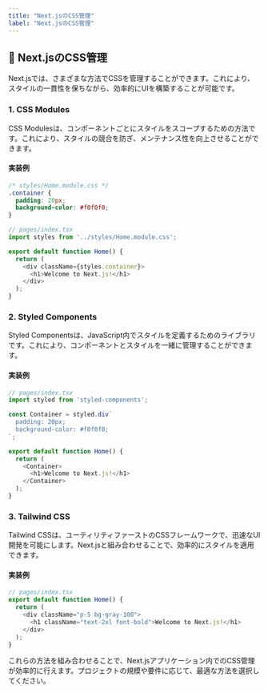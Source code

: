 ```yaml
---
title: "Next.jsのCSS管理"
label: "Next.jsのCSS管理"
---
```


## 🎨 Next.jsのCSS管理

Next.jsでは、さまざまな方法でCSSを管理することができます。これにより、スタイルの一貫性を保ちながら、効率的にUIを構築することが可能です。

### 1. CSS Modules

CSS Modulesは、コンポーネントごとにスタイルをスコープするための方法です。これにより、スタイルの競合を防ぎ、メンテナンス性を向上させることができます。

#### 実装例

```css
/* styles/Home.module.css */
.container {
  padding: 20px;
  background-color: #f0f0f0;
}
```

```typescript
// pages/index.tsx
import styles from '../styles/Home.module.css';

export default function Home() {
  return (
    <div className={styles.container}>
      <h1>Welcome to Next.js!</h1>
    </div>
  );
}
```

### 2. Styled Components

Styled Componentsは、JavaScript内でスタイルを定義するためのライブラリです。これにより、コンポーネントとスタイルを一緒に管理することができます。

#### 実装例

```typescript
// pages/index.tsx
import styled from 'styled-components';

const Container = styled.div`
  padding: 20px;
  background-color: #f0f0f0;
`;

export default function Home() {
  return (
    <Container>
      <h1>Welcome to Next.js!</h1>
    </Container>
  );
}
```

### 3. Tailwind CSS

Tailwind CSSは、ユーティリティファーストのCSSフレームワークで、迅速なUI開発を可能にします。Next.jsと組み合わせることで、効率的にスタイルを適用できます。

#### 実装例

```typescript
// pages/index.tsx
export default function Home() {
  return (
    <div className="p-5 bg-gray-100">
      <h1 className="text-2xl font-bold">Welcome to Next.js!</h1>
    </div>
  );
}
```

これらの方法を組み合わせることで、Next.jsアプリケーション内でのCSS管理が効率的に行えます。プロジェクトの規模や要件に応じて、最適な方法を選択してください。
